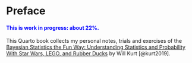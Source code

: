 # Preface {.unnumbered}

::: {.callout-note style="color: blue;"}
#### This is work in progress: about 22%.
:::

This Quarto book collects my personal notes, trials and exercises of the
[Bayesian Statistics the Fun Way: Understanding Statistics and
Probability With Star Wars, LEGO, and Rubber
Ducks](https://www.amazon.de/Bayesian-Statistics-Fun-Will-Kurt/l) by
Will Kurt [@kurt2019].
